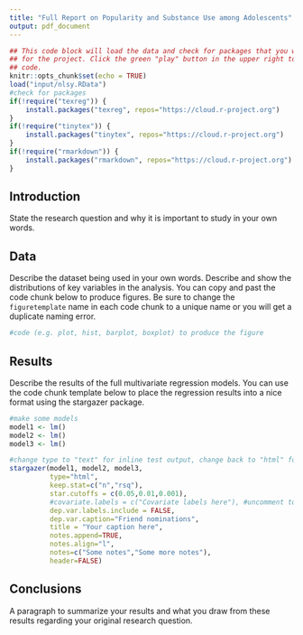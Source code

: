 ```yaml
---
title: "Full Report on Popularity and Substance Use among Adolescents"
output: pdf_document
---
```


```r
## This code block will load the data and check for packages that you will need
## for the project. Click the green "play" button in the upper right to run this
## code.
knitr::opts_chunk$set(echo = TRUE)
load("input/nlsy.RData")
#check for packages
if(!require("texreg")) {
    install.packages("texreg", repos="https://cloud.r-project.org")
}
if(!require("tinytex")) {
    install.packages("tinytex", repos="https://cloud.r-project.org")
}
if(!require("rmarkdown")) {
    install.packages("rmarkdown", repos="https://cloud.r-project.org")
}
```

## Introduction

State the research question and why it is important to study in your own words.

## Data

Describe the dataset being used in your own words. Describe and show the distributions of key variables in the analysis. You can copy and past the code chunk below to produce figures. Be sure to change the `figuretemplate` name in each code chunk to a unique name or you will get a duplicate naming error.

```r
#code (e.g. plot, hist, barplot, boxplot) to produce the figure
```

## Results

Describe the results of the full multivariate regression models. You can use the code chunk template below to place the regression results into a nice format using the stargazer package.
```r
#make some models
model1 <- lm()
model2 <- lm()
model3 <- lm()

#change type to "text" for inline test output, change back to "html" for knitting to html
stargazer(model1, model2, model3,
          type="html",
          keep.stat=c("n","rsq"),
          star.cutoffs = c(0.05,0.01,0.001),
          #covariate.labels = c("Covariate labels here"), #uncomment to add nice labels
          dep.var.labels.include = FALSE,
          dep.var.caption="Friend nominations",
          title = "Your caption here",
          notes.append=TRUE,
          notes.align="l",
          notes=c("Some notes","Some more notes"),
          header=FALSE)
```

## Conclusions

A paragraph to summarize your results and what you draw from these results regarding your original research question.
